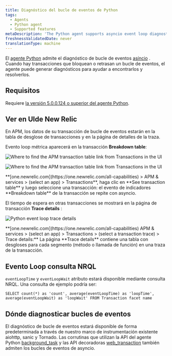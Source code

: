 ```yaml
---
title: Diagnóstico del bucle de eventos de Python
tags:
  - Agents
  - Python agent
  - Supported features
metaDescription: 'The Python agent supports asyncio event loop diagnostics, giving you insight into transactions delaying or blocking the completion of event loops.'
freshnessValidatedDate: never
translationType: machine
---
```





El [agente Python](/docs/agents/python-agent/getting-started/introduction-new-relic-python) admite el diagnóstico de bucle de eventos [asíncio](https://docs.python.org/3/library/asyncio.html) . Cuando hay transacciones que bloquean o retrasan un bucle de eventos, el agente puede generar diagnósticos para ayudar a encontrarlos y resolverlos.

## Requisitos

Requiere [la versión 5.0.0.124 o superior del agente Python](/docs/release-notes/agent-release-notes/python-release-notes).

## Ver en UIde New Relic

En APM, los datos de su transacción de bucle de eventos estarán en la tabla de desglose de transacciones y en la página de detalles de la traza.

Evento loop métrica aparecerá en la transacción <DNT>**Breakdown table**</DNT>:

<img
  title="Find APM transaction table"
  alt="Where to find the APM transaction table link from Transactions in the UI"
  src={apmFindApmTransactionTable}
/>

<img
  title="Find APM transaction table"
  alt="Where to find the APM transaction table link from Transactions in the UI"
  src={apmTransactionTableBreakdown}
/>

<figcaption>
  <DNT>**[one.newrelic.com](https://one.newrelic.com/all-capabilities) > APM & services > (select an app) > Transactions**</DNT>, haga clic en <DNT>**See transaction table**</DNT> y luego seleccione una transacción: el evento de indicadores <DNT>**Breakdown table**</DNT> de la transacción se repite con asyncio.
</figcaption>

El tiempo de espera en otras transacciones se mostrará en la página de transacción <DNT>**Trace details**</DNT> :

<img
  title="python-event-loop-trace-details.png"
  alt="Python event loop trace details"
  src={apmTransactionBreakdownPage}
/>

<figcaption>
  <DNT>**[one.newrelic.com](https://one.newrelic.com/all-capabilities) APM & services > (select an app) > Transactions > (select a transaction trace) > Trace details:**</DNT> La página <DNT>**Trace details**</DNT> contiene una tabla con desgloses para cada segmento (método o llamada de función) en una traza de la transacción.
</figcaption>

## Evento Loop consulta NRQL

`eventLoopTime` y `eventLoopWait` atributo estará disponible mediante consulta NRQL. Una consulta de ejemplo podría ser:

`SELECT count(*) as 'count', average(eventLoopTime) as 'loopTime', average(eventLoopWait) as 'loopWait' FROM Transaction facet name`

## Dónde diagnosticar bucles de eventos

El diagnóstico de bucle de eventos estará disponible de forma predeterminada a través de nuestro marco de instrumentación existente aiohttp, sanic y Tornado. Las corrutinas que utilizan la API del agente Python [background_task](/docs/agents/python-agent/python-agent-api/background_task) y las API decoradoras [web_transaction](/docs/agents/python-agent/python-agent-api/webtransaction) también admiten los bucles de eventos de asyncio.